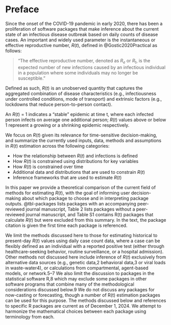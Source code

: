# Preface {.unnumbered}

Since the onset of the COVID-19 pandemic in early 2020, there has been a proliferation of software packages that make inference about the current state of an infectious disease outbreak based on daily counts of disease cases. An important and widely used parameter is the instantaneous or effective reproductive number, $R(t)$, defined in @Gostic2020Practical as follows:

> “The effective reproductive number, denoted as $R_e$ or $R_t$, is the expected number of new infections caused by an infectious individual in a population where some individuals may no longer be susceptible.”

Defined as such, $R(t)$ is an unobserved quantity that captures the aggregated combination of disease characteristics (e.g., infectiousness under controlled conditions, mode of transport) and extrinsic factors (e.g., lockdowns that reduce person-to-person contact). 

An $R(t)$ = 1 indicates a “stable” epidemic at time t, where each infected person infects on average one additional person; $R(t)$ values above or below 1 represent a growing or a shrinking epidemic respectively. 

We focus on $R(t)$ given its relevance for time-sensitive decision-making, and summarize the currently used inputs, data, methods and assumptions in $R(t)$ estimation across the following categories:

- How the relationship between $R(t)$ and infections is defined 
- How $R(t)$ is constrained using distributions for key variables
- How $R(t)$ is constrained over time
- Additional data and distributions that are used to constrain $R(t)$
- Inference frameworks that are used to estimate $R(t)$

In this paper we provide a theoretical comparison of the current field of methods for estimating $R(t)$, with the goal of informing user decision-making about which package to choose and in interpreting package outputs. @tbl-packages lists packages with an accompanying peer-reviewed journal manuscript, Table 2 lists packages without a peer-reviewed journal manuscript, and Table S1 contains R(t) packages that calculate $R(t)$ but were excluded from this summary. In the text, the package citation is given the first time each package is referenced.

We limit the methods discussed here to those for estimating historical to present-day $R(t)$ values using daily case count data, where a case can be flexibly defined as an individual with a reported positive test (either through healthcare-seeking behavior, routine surveillance, or a hospital admission). Other methods not discussed here include inference of $R(t)$ exclusively from alternative data sources (e.g., genetic data,2 behavioral data,3 or viral loads in waste-water4), or calculations from compartmental, agent-based models, or network.5–7 We also limit the discussion to packages in the statistical software R,8 which may exclude some packages in other software programs that combine many of the methodological considerations discussed below.9 We do not discuss any packages for now-casting or forecasting, though a number of R(t) estimation packages can be used for this purpose. The methods discussed below and references to specific R packages are current as of December 1, 2024. We attempt to harmonize the mathematical choices between each package using terminology from each.



